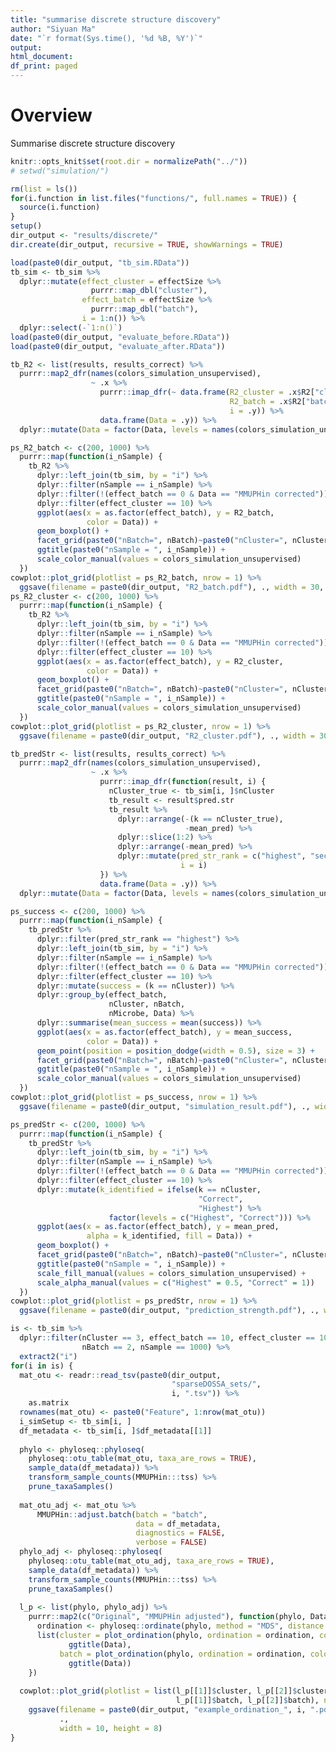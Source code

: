```yaml
---
title: "summarise discrete structure discovery"
author: "Siyuan Ma"
date: "`r format(Sys.time(), '%d %B, %Y')`"
output:
html_document:
df_print: paged
---
```

# Overview
Summarise discrete structure discovery

```r
knitr::opts_knit$set(root.dir = normalizePath("../"))
# setwd("simulation/")
```
```r
rm(list = ls())
for(i.function in list.files("functions/", full.names = TRUE)) {
  source(i.function)
}
setup()
dir_output <- "results/discrete/"
dir.create(dir_output, recursive = TRUE, showWarnings = TRUE)
```

```r
load(paste0(dir_output, "tb_sim.RData"))
tb_sim <- tb_sim %>% 
  dplyr::mutate(effect_cluster = effectSize %>% 
                  purrr::map_dbl("cluster"),
                effect_batch = effectSize %>% 
                  purrr::map_dbl("batch"),
                i = 1:n()) %>% 
  dplyr::select(-`1:n()`)
load(paste0(dir_output, "evaluate_before.RData"))
load(paste0(dir_output, "evaluate_after.RData"))
```

```r
tb_R2 <- list(results, results_correct) %>% 
  purrr::map2_dfr(names(colors_simulation_unsupervised), 
                  ~ .x %>% 
                    purrr::imap_dfr(~ data.frame(R2_cluster = .x$R2["cluster"],
                                                 R2_batch = .x$R2["batch"],
                                                 i = .y)) %>% 
                    data.frame(Data = .y)) %>% 
  dplyr::mutate(Data = factor(Data, levels = names(colors_simulation_unsupervised)))

ps_R2_batch <- c(200, 1000) %>% 
  purrr::map(function(i_nSample) {
    tb_R2 %>% 
      dplyr::left_join(tb_sim, by = "i") %>% 
      dplyr::filter(nSample == i_nSample) %>%
      dplyr::filter(!(effect_batch == 0 & Data == "MMUPHin corrected")) %>% 
      dplyr::filter(effect_cluster == 10) %>% 
      ggplot(aes(x = as.factor(effect_batch), y = R2_batch, 
                 color = Data)) +
      geom_boxplot() +
      facet_grid(paste0("nBatch=", nBatch)~paste0("nCluster=", nCluster)) +
      ggtitle(paste0("nSample = ", i_nSample)) +
      scale_color_manual(values = colors_simulation_unsupervised)
  })
cowplot::plot_grid(plotlist = ps_R2_batch, nrow = 1) %>% 
  ggsave(filename = paste0(dir_output, "R2_batch.pdf"), ., width = 30, height = 10)
ps_R2_cluster <- c(200, 1000) %>% 
  purrr::map(function(i_nSample) {
    tb_R2 %>% 
      dplyr::left_join(tb_sim, by = "i") %>% 
      dplyr::filter(nSample == i_nSample) %>% 
      dplyr::filter(!(effect_batch == 0 & Data == "MMUPHin corrected")) %>% 
      dplyr::filter(effect_cluster == 10) %>% 
      ggplot(aes(x = as.factor(effect_batch), y = R2_cluster, 
                 color = Data)) +
      geom_boxplot() +
      facet_grid(paste0("nBatch=", nBatch)~paste0("nCluster=", nCluster)) +
      ggtitle(paste0("nSample = ", i_nSample)) +
      scale_color_manual(values = colors_simulation_unsupervised)
  })
cowplot::plot_grid(plotlist = ps_R2_cluster, nrow = 1) %>% 
  ggsave(filename = paste0(dir_output, "R2_cluster.pdf"), ., width = 30, height = 10)
```
```r
tb_predStr <- list(results, results_correct) %>% 
  purrr::map2_dfr(names(colors_simulation_unsupervised), 
                  ~ .x %>% 
                    purrr::imap_dfr(function(result, i) {
                      nCluster_true <- tb_sim[i, ]$nCluster
                      tb_result <- result$pred.str
                      tb_result %>% 
                        dplyr::arrange(-(k == nCluster_true),
                                       -mean_pred) %>% 
                        dplyr::slice(1:2) %>% 
                        dplyr::arrange(-mean_pred) %>% 
                        dplyr::mutate(pred_str_rank = c("highest", "second"),
                                      i = i)
                    }) %>% 
                    data.frame(Data = .y)) %>% 
  dplyr::mutate(Data = factor(Data, levels = names(colors_simulation_unsupervised)))

ps_success <- c(200, 1000) %>% 
  purrr::map(function(i_nSample) {
    tb_predStr %>% 
      dplyr::filter(pred_str_rank == "highest") %>% 
      dplyr::left_join(tb_sim, by = "i") %>% 
      dplyr::filter(nSample == i_nSample) %>%
      dplyr::filter(!(effect_batch == 0 & Data == "MMUPHin corrected")) %>% 
      dplyr::filter(effect_cluster == 10) %>% 
      dplyr::mutate(success = (k == nCluster)) %>% 
      dplyr::group_by(effect_batch,
                      nCluster, nBatch,
                      nMicrobe, Data) %>% 
      dplyr::summarise(mean_success = mean(success)) %>% 
      ggplot(aes(x = as.factor(effect_batch), y = mean_success, 
                 color = Data)) +
      geom_point(position = position_dodge(width = 0.5), size = 3) +
      facet_grid(paste0("nBatch=", nBatch)~paste0("nCluster=", nCluster)) +
      ggtitle(paste0("nSample = ", i_nSample)) +
      scale_color_manual(values = colors_simulation_unsupervised)
  })
cowplot::plot_grid(plotlist = ps_success, nrow = 1) %>% 
  ggsave(filename = paste0(dir_output, "simulation_result.pdf"), ., width = 30, height = 10)
```


```r
ps_predStr <- c(200, 1000) %>% 
  purrr::map(function(i_nSample) {
    tb_predStr %>% 
      dplyr::left_join(tb_sim, by = "i") %>% 
      dplyr::filter(nSample == i_nSample) %>% 
      dplyr::filter(!(effect_batch == 0 & Data == "MMUPHin corrected")) %>% 
      dplyr::filter(effect_cluster == 10) %>% 
      dplyr::mutate(k_identified = ifelse(k == nCluster,
                                          "Correct",
                                          "Highest") %>% 
                      factor(levels = c("Highest", "Correct"))) %>% 
      ggplot(aes(x = as.factor(effect_batch), y = mean_pred, 
                 alpha = k_identified, fill = Data)) +
      geom_boxplot() +
      facet_grid(paste0("nBatch=", nBatch)~paste0("nCluster=", nCluster)) +
      ggtitle(paste0("nSample = ", i_nSample)) +
      scale_fill_manual(values = colors_simulation_unsupervised) +
      scale_alpha_manual(values = c("Highest" = 0.5, "Correct" = 1))
  })
cowplot::plot_grid(plotlist = ps_predStr, nrow = 1) %>% 
  ggsave(filename = paste0(dir_output, "prediction_strength.pdf"), ., width = 30, height = 10)
```


```r
is <- tb_sim %>% 
  dplyr::filter(nCluster == 3, effect_batch == 10, effect_cluster == 10,
                nBatch == 2, nSample == 1000) %>% 
  extract2("i")
for(i in is) {
  mat_otu <- readr::read_tsv(paste0(dir_output,
                                    "sparseDOSSA_sets/",
                                    i, ".tsv")) %>% 
    as.matrix
  rownames(mat_otu) <- paste0("Feature", 1:nrow(mat_otu))
  i_simSetup <- tb_sim[i, ]
  df_metadata <- tb_sim[i, ]$df_metadata[[1]]
  
  phylo <- phyloseq::phyloseq(
    phyloseq::otu_table(mat_otu, taxa_are_rows = TRUE),
    sample_data(df_metadata)) %>%
    transform_sample_counts(MMUPHin:::tss) %>%
    prune_taxaSamples()
  
  mat_otu_adj <- mat_otu %>% 
      MMUPHin::adjust.batch(batch = "batch", 
                            data = df_metadata,
                            diagnostics = FALSE, 
                            verbose = FALSE)
  phylo_adj <- phyloseq::phyloseq(
    phyloseq::otu_table(mat_otu_adj, taxa_are_rows = TRUE),
    sample_data(df_metadata)) %>%
    transform_sample_counts(MMUPHin:::tss) %>%
    prune_taxaSamples()
  
  l_p <- list(phylo, phylo_adj) %>% 
    purrr::map2(c("Original", "MMUPHin adjusted"), function(phylo, Data) {
      ordination <- phyloseq::ordinate(phylo, method = "MDS", distance = "bray")
      list(cluster = plot_ordination(phylo, ordination = ordination, color = "cluster") +
             ggtitle(Data),
           batch = plot_ordination(phylo, ordination = ordination, color = "batch") +
             ggtitle(Data))
    })
  
  cowplot::plot_grid(plotlist = list(l_p[[1]]$cluster, l_p[[2]]$cluster,
                                     l_p[[1]]$batch, l_p[[2]]$batch), nrow = 2) %>% 
    ggsave(filename = paste0(dir_output, "example_ordination_", i, ".pdf"),
           .,
           width = 10, height = 8)
}
```
